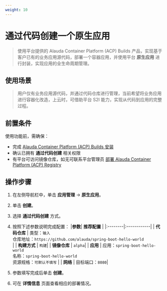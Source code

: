 ```yaml
---
weight: 10
---
```


# 通过代码创建一个原生应用

> 使用平台提供的 Alauda Container Platform (ACP) Builds 产品，实现基于客户已有的业务应用源代码，部署一个容器应用，并使用平台 **原生应用** 进行封装，实现应用的全生命周期管理。

## 使用场景

> 用户仅有业务应用源代码，并通过代码仓库进行管理，当前希望将业务应用进行容器化改造，上云时，可借助平台 S2I 能力，实现从代码到应用的完整过程。

## 前置条件

使用功能前，需确保：
- 完成 [Alauda Container Platform (ACP) Builds 安装](../install_builds/install_builds_opeator.mdx)
- 确认已拥有 **通过代码创建** 相关权限
- 有平台可访问镜像仓库，如无可联系平台管理员 [部署 Alauda Container Platform (ACP) Registry](../../image/install_registry.mdx)

## 操作步骤

1. 在左侧导航栏中，单击 **应用管理** -> **原生应用**。
2. 单击 **创建**。
3. 选择 **通过代码创建** 方式。
4. 按照下述参数说明完成配置：
    |**参数**| **推荐配置** |
    |:--------|:------------|
    | **代码仓库** | 类型：`输入`<br/> 仓库地址：`https://github.com/alauda/spring-boot-hello-world`<br/> |
    | **构建方式** | `构建`|
    | **镜像仓库**    | `alpha`|
    | **应用** | 应用：`spring-boot-hello-world`<br/> 名称：`spring-boot-hello-world` <br/> 资源规格：`可默认不填写` |
    | **网络** | 目标端口：`8080`|

5. 参数填写完成后单击 **创建**。
6. 可在 **详情信息** 页面查看相应的部署情况。